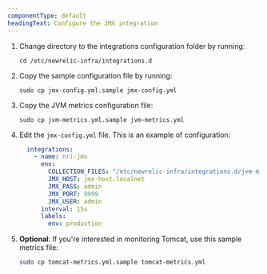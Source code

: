 ```yaml
---
componentType: default
headingText: Configure the JMX integration
---
```


1. Change directory to the integrations configuration folder by running:

   ```shell
   cd /etc/newrelic-infra/integrations.d
   ```

2. Copy the sample configuration file by running:

   ```shell
   sudo cp jmx-config.yml.sample jmx-config.yml
   ```

3. Copy the JVM metrics configuration file:

   ```shell
   sudo cp jvm-metrics.yml.sample jvm-metrics.yml
   ```

4. Edit the `jmx-config.yml` file. This is an example of configuration:

   ```yml
     integrations:
       - name: nri-jmx
         env:
           COLLECTION_FILES: "/etc/newrelic-infra/integrations.d/jvm-metrics.yml,/etc/newrelic-infra/integrations.d/tomcat-metrics.yml"
           JMX_HOST: jmx-host.localnet
           JMX_PASS: admin
           JMX_PORT: 9999
           JMX_USER: admin
         interval: 15s
         labels:
           env: production
   ```

5. <DNT>**Optional**</DNT>: If you're interested in monitoring Tomcat, use this sample metrics file:

   ```bash
   sudo cp tomcat-metrics.yml.sample tomcat-metrics.yml
   ```
